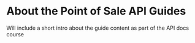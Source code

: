# About the Point of Sale API Guides

Will include a short intro about the guide content as part of the API docs course